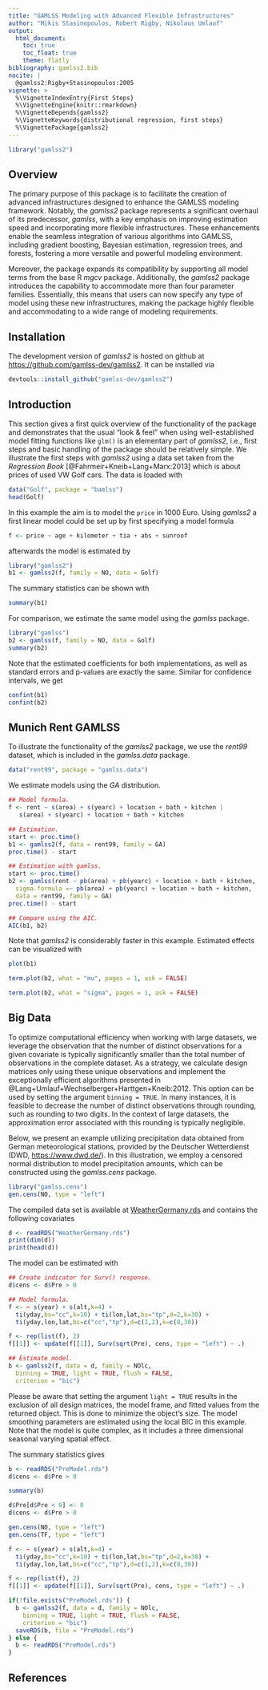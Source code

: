 ```yaml
---
title: "GAMLSS Modeling with Advanced Flexible Infrastructures"
author: "Mikis Stasinopoulos, Robert Rigby, Nikolaus Umlauf"
output:
  html_document:
    toc: true
    toc_float: true
    theme: flatly
bibliography: gamlss2.bib
nocite: |
  @gamlss2:Rigby+Stasinopoulos:2005
vignette: >
  %\VignetteIndexEntry{First Steps}
  %\VignetteEngine{knitr::rmarkdown}
  %\VignetteDepends{gamlss2}
  %\VignetteKeywords{distributional regression, first steps}
  %\VignettePackage{gamlss2}
---
```


```r
library("gamlss2")
```

## Overview 

The primary purpose of this package is to facilitate the creation of advanced infrastructures
designed to enhance the GAMLSS modeling framework. Notably, the _gamlss2_ package represents a
significant overhaul of its predecessor, _gamlss_, with a key emphasis on improving estimation
speed and incorporating more flexible infrastructures. These enhancements enable the seamless
integration of various algorithms into GAMLSS, including gradient boosting, Bayesian estimation,
regression trees, and forests, fostering a more versatile and powerful modeling environment.

Moreover, the package expands its compatibility by supporting all model terms from the base
R _mgcv_ package. Additionally, the _gamlss2_ package introduces the capability to
accommodate more than four parameter families. Essentially, this means that users can now
specify any type of model using these new infrastructures, making the package highly
flexible and accommodating to a wide range of modeling requirements.

## Installation

The development version of _gamlss2_ is hosted on github at
<https://github.com/gamlss-dev/gamlss2>.
It can be installed via

```r
devtools::install_github("gamlss-dev/gamlss2")
```

## Introduction

This section gives a first quick overview of the functionality of the package and
demonstrates that the usual "look & feel" when using well-established model fitting 
functions like `glm()` is an elementary part of _gamlss2_, i.e., first steps and
basic handling of the package should be relatively simple. We illustrate the first steps
with _gamlss2_ using a data set taken from the _Regression Book_ [@Fahrmeir+Kneib+Lang+Marx:2013]
which is about prices of used VW Golf cars. The data is loaded with
```r
data("Golf", package = "bamlss")
head(Golf)
```
In this example the aim is to model the `price` in 1000 Euro. Using _gamlss2_ a first
linear model could be set up by first specifying a model formula
```r
f <- price ~ age + kilometer + tia + abs + sunroof
```
afterwards the model is estimated by
```r
library("gamlss2")
b1 <- gamlss2(f, family = NO, data = Golf)
```
The summary statistics can be shown with
```r
summary(b1)
```
For comparison, we estimate the same model using the _gamlss_ package.
```r
library("gamlss")
b2 <- gamlss(f, family = NO, data = Golf)
summary(b2)
```
Note that the estimated coefficients for both implementations, as well as standard errors
and p-values are exactly the same. Similar for confidence intervals, we get
```r
confint(b1)
confint(b2)
```

## Munich Rent GAMLSS

To illustrate the functionality of the _gamlss2_ package, we use the _rent99_ dataset,
which is included in the _gamlss.data_ package.
```r
data("rent99", package = "gamlss.data")
```
We estimate models using the _GA_ distribution.
```r
## Model formula.
f <- rent ~ s(area) + s(yearc) + location + bath + kitchen |
   s(area) + s(yearc) + location + bath + kitchen

## Estimation.
start <- proc.time()
b1 <- gamlss2(f, data = rent99, family = GA)
proc.time() - start

## Estimation with gamlss.
start <- proc.time()
b2 <- gamlss(rent ~ pb(area) + pb(yearc) + location + bath + kitchen,
  sigma.formula =~ pb(area) + pb(yearc) + location + bath + kitchen,
  data = rent99, family = GA)
proc.time() - start

## Compare using the AIC.
AIC(b1, b2)
```
Note that _gamlss2_ is considerably faster in this example. Estimated effects
can be visualized with
```r
plot(b1)
```
```r
term.plot(b2, what = "mu", pages = 1, ask = FALSE)
```
```r
term.plot(b2, what = "sigma", pages = 1, ask = FALSE)
```

## Big Data

To optimize computational efficiency when working with large datasets, we leverage the
observation that the number of distinct observations for a given covariate is typically
significantly smaller than the total number of observations in the complete dataset. As a strategy,
we calculate design matrices only using these unique observations and implement the
exceptionally efficient algorithms presented in
@Lang+Umlauf+Wechselberger+Harttgen+Kneib:2012. This option can be used by setting
the argument `binning = TRUE`. In many instances, it is feasible to decrease the number of
distinct observations through rounding, such as rounding to two digits. In the context of
large datasets, the approximation error associated with this rounding is typically negligible.

Below, we present an example utilizing precipitation data obtained from German meteorological
stations, provided by the Deutscher Wetterdienst (DWD, [https://www.dwd.de/](https://www.dwd.de/)).
In this illustration, we employ a censored normal distribution to model precipitation amounts,
which can be constructed using the _gamlss.cens_ package.
```r
library("gamlss.cens")
gen.cens(NO, type = "left")
```
The compiled data set is available at
[WeatherGermany.rds](https://fileshare.uibk.ac.at/f/795c0a9739de4e06b3a5/?dl=1)
and contains the following covariates
```r
d <- readRDS("WeatherGermany.rds")
print(dim(d))
print(head(d))
```
The model can be estimated with
```r
## Create indicator for Surv() response.
d$cens <- d$Pre > 0

## Model formula.
f <- ~ s(year) + s(alt,k=4) +
  ti(yday,bs="cc",k=10) + ti(lon,lat,bs="tp",d=2,k=30) +
  ti(yday,lon,lat,bs=c("cc","tp"),d=c(1,2),k=c(8,30))

f <- rep(list(f), 2)
f[[1]] <- update(f[[1]], Surv(sqrt(Pre), cens, type = "left") ~ .)

## Estimate model.
b <- gamlss2(f, data = d, family = NOlc,
  binning = TRUE, light = TRUE, flush = FALSE,
  criterion = "bic")
```
Please be aware that setting the argument `light = TRUE` results in the exclusion of all
design matrices, the model frame, and fitted values from the returned object.
This is done to minimize the object's size. The model smoothing parameters are estimated
using the local BIC in this example. Note that the model is quite complex, as it includes
a three dimensional seasonal varying spatial effect.

The summary statistics gives
```r
b <- readRDS("PreModel.rds")
d$cens <- d$Pre > 0
```
```r
summary(b)
```

```r
d$Pre[d$Pre < 0] <- 0
d$cens <- d$Pre > 0

gen.cens(NO, type = "left")
gen.cens(TF, type = "left")

f <- ~ s(year) + s(alt,k=4) +
  ti(yday,bs="cc",k=10) + ti(lon,lat,bs="tp",d=2,k=30) +
  ti(yday,lon,lat,bs=c("cc","tp"),d=c(1,2),k=c(8,30))

f <- rep(list(f), 2)
f[[1]] <- update(f[[1]], Surv(sqrt(Pre), cens, type = "left") ~ .)

if(!file.exists("PreModel.rds")) {
  b <- gamlss2(f, data = d, family = NOlc,
    binning = TRUE, light = TRUE, flush = FALSE,
    criterion = "bic")
  saveRDS(b, file = "PreModel.rds")
} else {
  b <- readRDS("PreModel.rds")
}
```

## References

